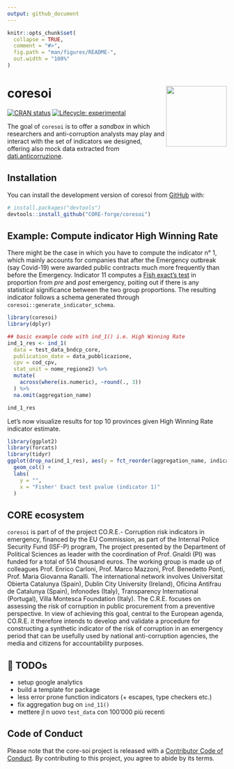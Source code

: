 ```yaml
---
output: github_document
---
```


<!-- README.md is generated from README.Rmd. Please edit that file -->

```r
knitr::opts_chunk$set(
  collapse = TRUE,
  comment = "#>",
  fig.path = "man/figures/README-",
  out.width = "100%"
)
```

# coresoi <img src="man/figures/logo.png" align="right" height="139" />

<!-- badges: start -->
[![CRAN status](https://www.r-pkg.org/badges/version/core-soi)](https://CRAN.R-project.org/package=core-soi)
[![Lifecycle: experimental](https://img.shields.io/badge/lifecycle-experimental-orange.svg)](https://lifecycle.r-lib.org/articles/stages.html#experimental)
<!-- badges: end -->

The goal of `coresoi` is to offer a _sandbox_ in which researchers and anti-corruption analysts may play and interact with the set of indicators we designed, offering also mock data extracted from [dati.anticorruzione](https://dati.anticorruzione.it/index.html#/home).

## Installation

You can install the development version of coresoi from [GitHub](https://github.com/) with:

``` r
# install.packages("devtools")
devtools::install_github("CORE-forge/coresoi")
```

## Example: Compute indicator High Winning Rate 

There might be the case in which you have to compute the indicator n° 1, which mainly accounts for companies that after the Emergency outbreak (say Covid-19) were awarded public contracts much more frequently than before the Emergency. Indicator 11 computes a [Fish exact's test](https://en.wikipedia.org/wiki/Fisher%27s_exact_test) in proportion from _pre_ and _post_ emergency, poiting out if there is any statistical significance between the two group proportions.
The resulting indicator follows a schema generated through `coresoi::generate_indicator_schema`.

```r
library(coresoi)
library(dplyr)

## basic example code with ind_1() i.e. High Winning Rate
ind_1_res <- ind_1(
  data = test_data_bndcp_core, 
  publication_date = data_pubblicazione, 
  cpv = cod_cpv, 
  stat_unit = nome_regione2) %>% 
  mutate(
    across(where(is.numeric), ~round(., 3))
  ) %>% 
  na.omit(aggregation_name)

ind_1_res
```

Let's now visualize results for top 10 provinces given High Winning Rate  indicator estimate.

```r
library(ggplot2)
library(forcats)
library(tidyr)
ggplot(drop_na(ind_1_res), aes(y = fct_reorder(aggregation_name, indicator_value), x = indicator_value)) +
  geom_col() +
  labs(
    y = "",
    x = "Fisher' Exact test pvalue (indicator 1)"
  )

```


## CORE ecosystem

`coresoi` is part of of the project CO.R.E.- Corruption risk indicators in emergency, financed by the EU Commission, as part of the Internal Police Security Fund (ISF-P) program,
The project presented by the Department of Political Sciences as leader with the coordination of Prof. Gnaldi (PI) was funded for a total of 514 thousand euros. The working group is made up of colleagues Prof. Enrico Carloni, Prof. Marco Mazzoni, Prof. Benedetto Ponti, Prof. Maria Giovanna Ranalli. The international network involves Universitat Obierta Catalunya (Spain), Dublin City University (Ireland), Oficina Antifrau de Catalunya (Spain), Infonodes (Italy), Transparency International (Portugal), Villa Montesca Foundation (Italy).
The C.R.E. focuses on assessing the risk of corruption in public procurement from a preventive perspective. In view of achieving this goal, central to the European agenda, CO.R.E. it therefore intends to develop and validate a procedure for constructing a synthetic indicator of the risk of corruption in an emergency period that can be usefully used by national anti-corruption agencies, the media and citizens for accountability purposes.


## 📝 TODOs

- setup google analytics
- build a template for package
- less error prone function indicators (+ escapes, type checkers etc.)
- fix aggregation bug on `ind_11()`
- mettere jl n uovo `test_data` con 100'000 più recenti


## Code of Conduct

Please note that the core-soi project is released with a [Contributor Code of Conduct](https://contributor-covenant.org/version/2/1/CODE_OF_CONDUCT.html). By contributing to this project, you agree to abide by its terms.
